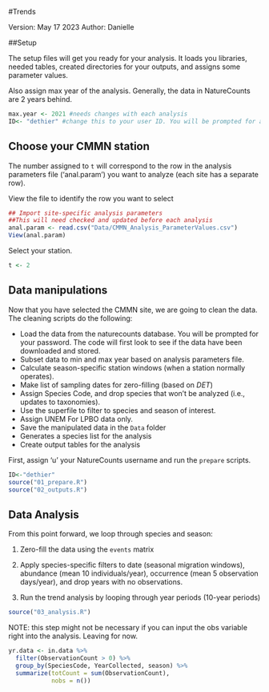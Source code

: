 #Trends

Version: May 17 2023
Author: Danielle

##Setup

The setup files will get you ready for your analysis. It loads you libraries, needed tables, created directories for your outputs, and assigns some parameter values. 

Also assign max year of the analysis. Generally, the data in NatureCounts are 2 years behind. 

```r

max.year <- 2021 #needs changes with each analysis
ID<- "dethier" #change this to your user ID. You will be prompted for a password. 

```

## Choose your CMMN station {#Setup3.1}

The number assigned to `t` will correspond to the row in the analysis parameters file ('anal.param') you want to analyze (each site has a separate row).

View the file to identify the row you want to select
```r

## Import site-specific analysis parameters 
##This will need checked and updated before each analysis
anal.param <- read.csv("Data/CMMN_Analysis_ParameterValues.csv") 
View(anal.param)

```

Select your station. 
```r

t <- 2

```

## Data manipulations {#Setup3.2}

Now that you have selected the CMMN site, we are going to clean the data. The cleaning scripts do the following: 

  - Load the data from the naturecounts database. You will be prompted for your password. The code will first look to see if the data have been downloaded and stored. 
  - Subset data to min and max year based on analysis parameters file.
  - Calculate season-specific station windows (when a station normally operates).
  - Make list of sampling dates for zero-filling (based on *DET*)
  - Assign Species Code, and drop species that won't be analyzed (i.e., updates to taxonomies).
  - Use the superfile to filter to species and season of interest.
  - Assign UNEM For LPBO data only.
  - Save the manipulated data in the `Data` folder
  - Generates a species list for the analysis
  - Create output tables for the analysis
  
First, assign 'u' your NatureCounts username and run the `prepare` scripts.

```r
  
ID<-"dethier" 
source("01_prepare.R")
source("02_outputs.R")

```

## Data Analysis

From this point forward, we loop through species and season:

1) Zero-fill the data using the `events` matrix 

2) Apply species-specific filters to date (seasonal migration windows), abundance (mean 10 individuals/year), occurrence (mean 5 observation days/year), and drop years with no observations.

3) Run the trend analysis by looping through year periods (10-year periods)


```r

source("03_analysis.R")

```

NOTE: this step might not be necessary if you can input the obs variable right into the analysis. Leaving for now.

```r


yr.data <- in.data %>%
  filter(ObservationCount > 0) %>%
  group_by(SpeciesCode, YearCollected, season) %>%
  summarize(totCount = sum(ObservationCount),
            nobs = n())



```

